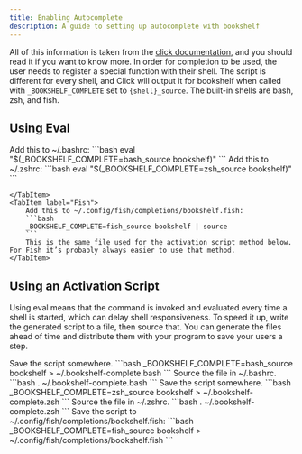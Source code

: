 ```yaml
---
title: Enabling Autocomplete
description: A guide to setting up autocomplete with bookshelf
---
```



All of this information is taken from the [click documentation](https://click.palletsprojects.com/en/8.1.x/shell-completion/), and you should read it if you want to know more.
In order for completion to be used, the user needs to register a special function with their shell.
The script is different for every shell, and Click will output it for bookshelf when called with `_BOOKSHELF_COMPLETE` set to `{shell}_source`.
The built-in shells are bash, zsh, and fish.

## Using Eval

<Tabs>
	<TabItem label="Bash">
	    Add this to ~/.bashrc:
		```bash
		eval "$(_BOOKSHELF_COMPLETE=bash_source bookshelf)"
		```
	</TabItem>
	<TabItem label="Zsh">
		Add this to ~/.zshrc:
        ```bash
        eval "$(_BOOKSHELF_COMPLETE=zsh_source bookshelf)"
        ```

	</TabItem>
	<TabItem label="Fish">
	    Add this to ~/.config/fish/completions/bookshelf.fish:
		```bash
		_BOOKSHELF_COMPLETE=fish_source bookshelf | source
		```
		This is the same file used for the activation script method below. For Fish it’s probably always easier to use that method.
	</TabItem>
</Tabs>

## Using an Activation Script
Using eval means that the command is invoked and evaluated every time a shell is started, which can delay shell responsiveness.
To speed it up, write the generated script to a file, then source that.
You can generate the files ahead of time and distribute them with your program to save your users a step.

<Tabs>
	<TabItem label="Bash">
	    Save the script somewhere.
        ```bash
        _BOOKSHELF_COMPLETE=bash_source bookshelf > ~/.bookshelf-complete.bash
        ```
        Source the file in ~/.bashrc.
        ```bash
        . ~/.bookshelf-complete.bash
        ```
	</TabItem>
	<TabItem label="Zsh">
		Save the script somewhere.
        ```bash
        _BOOKSHELF_COMPLETE=zsh_source bookshelf > ~/.bookshelf-complete.zsh
        ```
        Source the file in ~/.zshrc.
        ```bash
        . ~/.bookshelf-complete.zsh
        ```
	</TabItem>
	<TabItem label="Fish">
	    Save the script to ~/.config/fish/completions/bookshelf.fish:
        ```bash
        _BOOKSHELF_COMPLETE=fish_source bookshelf > ~/.config/fish/completions/bookshelf.fish
        ```
	</TabItem>
</Tabs>